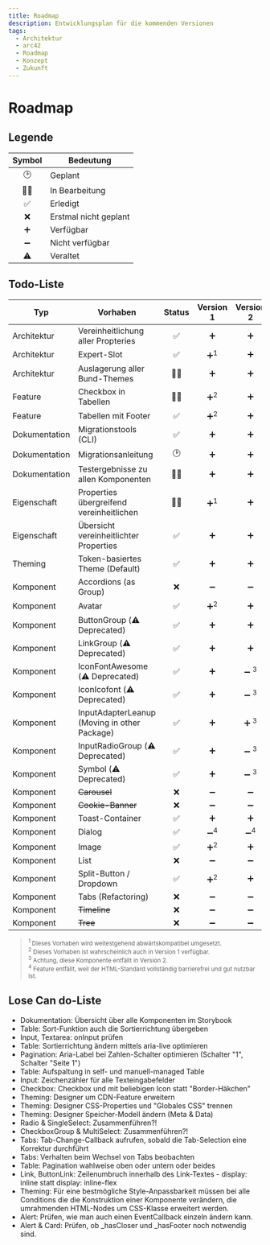 ```yaml
---
title: Roadmap
description: Entwicklungsplan für die kommenden Versionen
tags:
  - Architektur
  - arc42
  - Roadmap
  - Konzept
  - Zukunft
---
```


# Roadmap

## Legende

| Symbol | Bedeutung             |
| :----: | --------------------- |
|   🕑   | Geplant               |
|   👩‍💻   | In Bearbeitung        |
|   ✅   | Erledigt              |
|   ❌   | Erstmal nicht geplant |
|   ➕   | Verfügbar             |
|   ➖   | Nicht verfügbar       |
|   ⚠️   | Veraltet              |

## Todo-Liste

| Typ           | Vorhaben                                     | Status |   Version 1    |    Version 2    |
| ------------- | -------------------------------------------- | :----: | :------------: | :-------------: |
| Architektur   | Vereinheitlichung aller Propteries           |   ✅   |       ➕       |       ➕        |
| Architektur   | Expert-Slot                                  |   ✅   | ➕<sup>1</sup> |       ➕        |
| Architektur   | Auslagerung aller Bund-Themes                |   👩‍💻   |       ➕       |       ➕        |
| Feature       | Checkbox in Tabellen                         |   👩‍💻   | ➕<sup>2</sup> |       ➕        |
| Feature       | Tabellen mit Footer                          |   ✅   | ➕<sup>2</sup> |       ➕        |
| Dokumentation | Migrationstools (CLI)                        |   ✅   |       ➕       |       ➕        |
| Dokumentation | Migrationsanleitung                          |   🕑   |       ➕       |       ➕        |
| Dokumentation | Testergebnisse zu allen Komponenten          |   👩‍💻   |       ➕       |       ➕        |
| Eigenschaft   | Properties übergreifend vereinheitlichen     |   👩‍💻   | ➕<sup>1</sup> |       ➕        |
| Eigenschaft   | Übersicht vereinheitlichter Properties       |   ✅   |       ➕       |       ➕        |
| Theming       | Token-basiertes Theme (Default)              |   ✅   |       ➕       |       ➕        |
| Komponent     | Accordions (as Group)                        |   ❌   |       ➖       |       ➖        |
| Komponent     | Avatar                                       |   ✅   | ➕<sup>2</sup> |       ➕        |
| Komponent     | ButtonGroup (⚠️ Deprecated)                  |   ✅   |       ➕       |       ➕        |
| Komponent     | LinkGroup (⚠️ Deprecated)                    |   ✅   |       ➕       |       ➕        |
| Komponent     | IconFontAwesome (⚠️ Deprecated)              |   ✅   |       ➕       | ➖ <sup>3</sup> |
| Komponent     | IconIcofont (⚠️ Deprecated)                  |   ✅   |       ➕       | ➖ <sup>3</sup> |
| Komponent     | InputAdapterLeanup (Moving in other Package) |   ✅   |       ➕       | ➕ <sup>3</sup> |
| Komponent     | InputRadioGroup (⚠️ Deprecated)              |   ✅   |       ➕       | ➖ <sup>3</sup> |
| Komponent     | Symbol (⚠️ Deprecated)                       |   ✅   |       ➕       | ➖ <sup>3</sup> |
| Komponent     | ~~Carousel~~                                 |   ❌   |       ➖       |       ➖        |
| Komponent     | ~~Cookie-Banner~~                            |   ❌   |       ➖       |       ➖        |
| Komponent     | Toast-Container                              |   ✅   |       ➕       |       ➕        |
| Komponent     | Dialog                                       |   ✅   | ➖<sup>4</sup> | ➖<sup>4</sup>  |
| Komponent     | Image                                        |   ✅   | ➕<sup>2</sup> |       ➕        |
| Komponent     | List                                         |   ❌   |       ➖       |       ➖        |
| Komponent     | Split-Button / Dropdown                      |   ✅   | ➕<sup>2</sup> |       ➕        |
| Komponent     | Tabs (Refactoring)                           |   ❌   |       ➖       |       ➖        |
| Komponent     | ~~Timeline~~                                 |   ❌   |       ➖       |       ➖        |
| Komponent     | ~~Tree~~                                     |   ❌   |       ➖       |       ➖        |

> <small>
> 	<sup>1</sup> Dieses Vorhaben wird weitestgehend abwärtskompatibel umgesetzt.
> 	<br />
> 	<sup>2</sup> Dieses Vorhaben ist wahrscheinlich auch in Version 1 verfügbar.
> 	<br />
> 	<sup>3</sup> Achtung, diese Komponente entfällt in Version 2.
> 	<br />
> 	<sup>4</sup> Feature entfällt, weil der HTML-Standard vollständig barrierefrei und gut nutzbar ist.
> </small>

## Lose Can do-Liste

- Dokumentation: Übersicht über alle Komponenten im Storybook
- Table: Sort-Funktion auch die Sortierrichtung übergeben
- Input, Textarea: onInput prüfen
- Table: Sortierrichtung ändern mittels aria-live optimieren
- Pagination: Aria-Label bei Zahlen-Schalter optimieren (Schalter "1", Schalter "Seite 1")
- Table: Aufspaltung in self- und manuell-managed Table
- Input: Zeichenzähler für alle Texteingabefelder
- Checkbox: Checkbox und mit beliebigen Icon statt "Border-Häkchen"
- Theming: Designer um CDN-Feature erweitern
- Theming: Designer CSS-Properties und "Globales CSS" trennen
- Theming: Designer Speicher-Modell ändern (Meta & Data)
- Radio & SingleSelect: Zusammenführen?!
- CheckboxGroup & MultiSelect: Zusammenführen?!
- Tabs: Tab-Change-Callback aufrufen, sobald die Tab-Selection eine Korrektur durchführt
- Tabs: Verhalten beim Wechsel von Tabs beobachten
- Table: Pagination wahlweise oben oder untern oder beides
- Link, ButtonLink: Zeilenumbruch innerhalb des Link-Textes - display: inline statt display: inline-flex
- Theming: Für eine bestmögliche Style-Anpassbarkeit müssen bei alle Conditions die die Konstruktion einer Komponente verändern, die umrahmenden HTML-Nodes um CSS-Klasse erweitert werden.
- Alert: Prüfen, wie man auch einen EventCallback einzeln ändern kann.
- Alert & Card: Prüfen, ob \_hasCloser und \_hasFooter noch notwendig sind.
